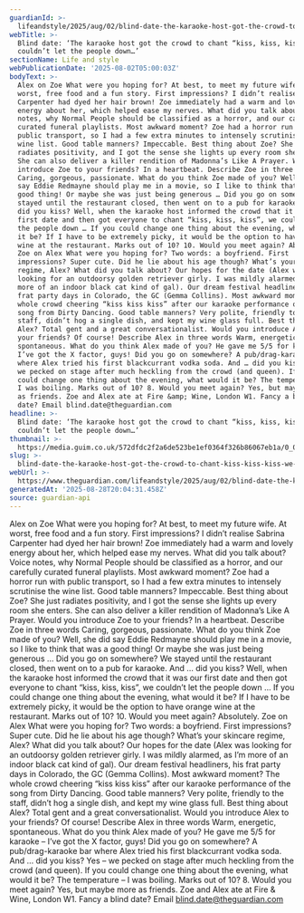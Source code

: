 ```yaml
---
guardianId: >-
  lifeandstyle/2025/aug/02/blind-date-the-karaoke-host-got-the-crowd-to-chant-kiss-kiss-kiss-we-couldnt-let-the-people-down
webTitle: >-
  Blind date: ‘The karaoke host got the crowd to chant “kiss, kiss, kiss”. We
  couldn’t let the people down…’
sectionName: Life and style
webPublicationDate: '2025-08-02T05:00:03Z'
bodyText: >-
  Alex on Zoe What were you hoping for? At best, to meet my future wife. At
  worst, free food and a fun story. First impressions? I didn’t realise Sabrina
  Carpenter had dyed her hair brown! Zoe immediately had a warm and lovely
  energy about her, which helped ease my nerves. What did you talk about? Voice
  notes, why Normal People should be classified as a horror, and our carefully
  curated funeral playlists. Most awkward moment? Zoe had a horror run with
  public transport, so I had a few extra minutes to intensely scrutinise the
  wine list. Good table manners? Impeccable. Best thing about Zoe? She just
  radiates positivity, and I got the sense she lights up every room she enters.
  She can also deliver a killer rendition of Madonna’s Like A Prayer. Would you
  introduce Zoe to your friends? In a heartbeat. Describe Zoe in three words
  Caring, gorgeous, passionate. What do you think Zoe made of you? Well, she did
  say Eddie Redmayne should play me in a movie, so I like to think that was a
  good thing! Or maybe she was just being generous … Did you go on somewhere? We
  stayed until the restaurant closed, then went on to a pub for karaoke. And …
  did you kiss? Well, when the karaoke host informed the crowd that it was our
  first date and then got everyone to chant “kiss, kiss, kiss”, we couldn’t let
  the people down … If you could change one thing about the evening, what would
  it be? If I have to be extremely picky, it would be the option to have orange
  wine at the restaurant. Marks out of 10? 10. Would you meet again? Absolutely.
  Zoe on Alex What were you hoping for? Two words: a boyfriend. First
  impressions? Super cute. Did he lie about his age though? What’s your skincare
  regime, Alex? What did you talk about? Our hopes for the date (Alex was
  looking for an outdoorsy golden retriever girly. I was mildly alarmed, as I’m
  more of an indoor black cat kind of gal). Our dream festival headliners, his
  frat party days in Colorado, the GC (Gemma Collins). Most awkward moment? The
  whole crowd cheering “kiss kiss kiss” after our karaoke performance of the
  song from Dirty Dancing. Good table manners? Very polite, friendly to the
  staff, didn’t hog a single dish, and kept my wine glass full. Best thing about
  Alex? Total gent and a great conversationalist. Would you introduce Alex to
  your friends? Of course! Describe Alex in three words Warm, energetic,
  spontaneous. What do you think Alex made of you? He gave me 5/5 for karaoke –
  I’ve got the X factor, guys! Did you go on somewhere? A pub/drag-karaoke bar
  where Alex tried his first blackcurrant vodka soda. And … did you kiss? Yes –
  we pecked on stage after much heckling from the crowd (and queen). If you
  could change one thing about the evening, what would it be? The temperature –
  I was boiling. Marks out of 10? 8. Would you meet again? Yes, but maybe more
  as friends. Zoe and Alex ate at Fire &amp; Wine, London W1. Fancy a blind
  date? Email blind.date@theguardian.com
headline: >-
  Blind date: ‘The karaoke host got the crowd to chant “kiss, kiss, kiss”. We
  couldn’t let the people down…’
thumbnail: >-
  https://media.guim.co.uk/572dfdc2f2a6de523be1ef0364f326b86067eb1a/0_0_2000_1600/500.jpg
slug: >-
  blind-date-the-karaoke-host-got-the-crowd-to-chant-kiss-kiss-kiss-we-couldnt-let-the-people-down
webUrl: >-
  https://www.theguardian.com/lifeandstyle/2025/aug/02/blind-date-the-karaoke-host-got-the-crowd-to-chant-kiss-kiss-kiss-we-couldnt-let-the-people-down
generatedAt: '2025-08-28T20:04:31.458Z'
source: guardian-api
---
```

Alex on Zoe What were you hoping for? At best, to meet my future wife. At worst, free food and a fun story. First impressions? I didn’t realise Sabrina Carpenter had dyed her hair brown! Zoe immediately had a warm and lovely energy about her, which helped ease my nerves. What did you talk about? Voice notes, why Normal People should be classified as a horror, and our carefully curated funeral playlists. Most awkward moment? Zoe had a horror run with public transport, so I had a few extra minutes to intensely scrutinise the wine list. Good table manners? Impeccable. Best thing about Zoe? She just radiates positivity, and I got the sense she lights up every room she enters. She can also deliver a killer rendition of Madonna’s Like A Prayer. Would you introduce Zoe to your friends? In a heartbeat. Describe Zoe in three words Caring, gorgeous, passionate. What do you think Zoe made of you? Well, she did say Eddie Redmayne should play me in a movie, so I like to think that was a good thing! Or maybe she was just being generous … Did you go on somewhere? We stayed until the restaurant closed, then went on to a pub for karaoke. And … did you kiss? Well, when the karaoke host informed the crowd that it was our first date and then got everyone to chant “kiss, kiss, kiss”, we couldn’t let the people down … If you could change one thing about the evening, what would it be? If I have to be extremely picky, it would be the option to have orange wine at the restaurant. Marks out of 10? 10. Would you meet again? Absolutely. Zoe on Alex What were you hoping for? Two words: a boyfriend. First impressions? Super cute. Did he lie about his age though? What’s your skincare regime, Alex? What did you talk about? Our hopes for the date (Alex was looking for an outdoorsy golden retriever girly. I was mildly alarmed, as I’m more of an indoor black cat kind of gal). Our dream festival headliners, his frat party days in Colorado, the GC (Gemma Collins). Most awkward moment? The whole crowd cheering “kiss kiss kiss” after our karaoke performance of the song from Dirty Dancing. Good table manners? Very polite, friendly to the staff, didn’t hog a single dish, and kept my wine glass full. Best thing about Alex? Total gent and a great conversationalist. Would you introduce Alex to your friends? Of course! Describe Alex in three words Warm, energetic, spontaneous. What do you think Alex made of you? He gave me 5/5 for karaoke – I’ve got the X factor, guys! Did you go on somewhere? A pub/drag-karaoke bar where Alex tried his first blackcurrant vodka soda. And … did you kiss? Yes – we pecked on stage after much heckling from the crowd (and queen). If you could change one thing about the evening, what would it be? The temperature – I was boiling. Marks out of 10? 8. Would you meet again? Yes, but maybe more as friends. Zoe and Alex ate at Fire &amp; Wine, London W1. Fancy a blind date? Email blind.date@theguardian.com
